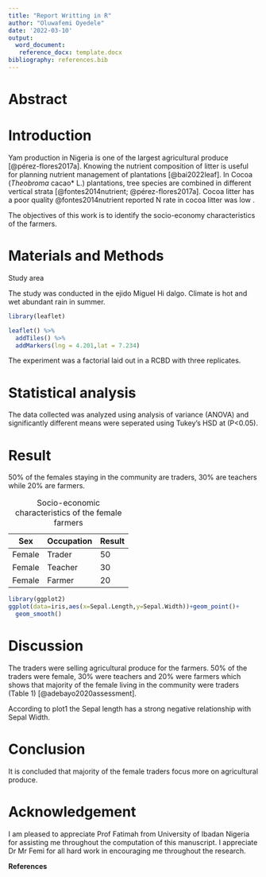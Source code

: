 ```yaml
---
title: "Report Writting in R"
author: "Oluwafemi Oyedele"
date: '2022-03-10'
output:
  word_document:
   reference_docx: template.docx
bibliography: references.bib
---
```


# Abstract

# Introduction

Yam production in Nigeria is one of the largest agricultural produce [@pérez-flores2017a]. Knowing the nutrient composition of litter is useful for planning nutrient management of plantations [@bai2022leaf]. In Cocoa (*Theobroma* cacao\* L.) plantations, tree species are combined in different vertical strata [@fontes2014nutrient; @pérez-flores2017a]. Cocoa litter has a poor quality @fontes2014nutrient reported N rate in cocoa litter was low .

The objectives of this work is to identify the socio-economy characteristics of the farmers.

# Materials and Methods

Study area

The study was conducted in the ejido Miguel Hi dalgo. Climate is hot and wet abundant rain in summer.

```r
library(leaflet)

leaflet() %>% 
  addTiles() %>% 
  addMarkers(lng = 4.201,lat = 7.234)
```

The experiment was a factorial laid out in a RCBD with three replicates.

# Statistical analysis

The data collected was analyzed using analysis of variance (ANOVA) and significantly different means were seperated using Tukey's HSD at (P\<0.05).

# Result

50% of the females staying in the community are traders, 30% are teachers while 20% are farmers.

| Sex    | Occupation | Result |
|--------|------------|--------|
| Female | Trader     | 50     |
| Female | Teacher    | 30     |
| Female | Farmer     | 20     |

: Socio-economic characteristics of the female farmers

```r
library(ggplot2)
ggplot(data=iris,aes(x=Sepal.Length,y=Sepal.Width))+geom_point()+
  geom_smooth()
```

# Discussion

The traders were selling agricultural produce for the farmers. 50% of the traders were female, 30% were teachers and 20% were farmers which shows that majority of the female living in the community were traders (Table 1) [@adebayo2020assessment].

According to plot1 the Sepal length has a strong negative relationship with Sepal Width.

# Conclusion

It is concluded that majority of the female traders focus more on agricultural produce.

# Acknowledgement

I am pleased to appreciate Prof Fatimah from University of Ibadan Nigeria for assisting me throughout the computation of this manuscript. I appreciate Dr Mr Femi for all hard work in encouraging me throughout the research.

\newpage

**References**
